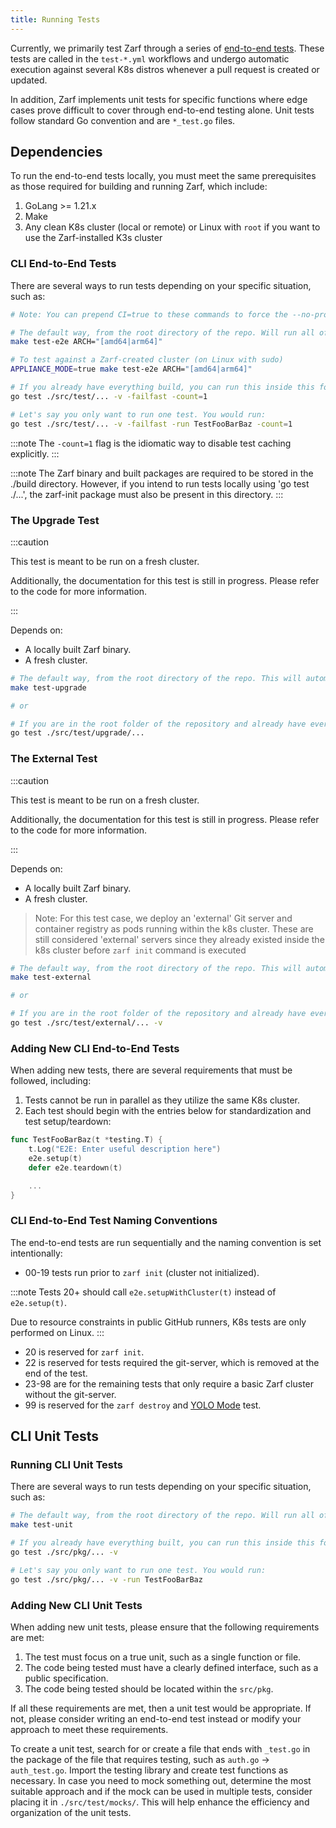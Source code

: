```yaml
---
title: Running Tests
---
```


Currently, we primarily test Zarf through a series of [end-to-end tests](https://github.com/zarf-dev/zarf/tree/main/src/test/e2e). These tests are called in the `test-*.yml` workflows and undergo automatic execution against several K8s distros whenever a pull request is created or updated.

In addition, Zarf implements unit tests for specific functions where edge cases prove difficult to cover through end-to-end testing alone. Unit tests follow standard Go convention and are `*_test.go` files.

## Dependencies

To run the end-to-end tests locally, you must meet the same prerequisites as those required for building and running Zarf, which include:

1. GoLang >= 1.21.x
2. Make
3. Any clean K8s cluster (local or remote) or Linux with `root` if you want to use the Zarf-installed K3s cluster

### CLI End-to-End Tests

There are several ways to run tests depending on your specific situation, such as:

``` bash
# Note: You can prepend CI=true to these commands to force the --no-progress flag like CI does

# The default way, from the root directory of the repo. Will run all of the tests against your chosen k8s distro. Will automatically build any binary dependencies that don't already exist.
make test-e2e ARCH="[amd64|arm64]"

# To test against a Zarf-created cluster (on Linux with sudo)
APPLIANCE_MODE=true make test-e2e ARCH="[amd64|arm64]"

# If you already have everything build, you can run this inside this folder. This lets you customize the test run.
go test ./src/test/... -v -failfast -count=1

# Let's say you only want to run one test. You would run:
go test ./src/test/... -v -failfast -run TestFooBarBaz -count=1
```

:::note
The `-count=1` flag is the idiomatic way to disable
test caching explicitly.
:::

:::note
The Zarf binary and built packages are required to be stored in the ./build directory. However, if you intend to run tests locally using 'go test ./...', the zarf-init package must also be present in this directory.
:::

### The Upgrade Test

:::caution

This test is meant to be run on a fresh cluster.

Additionally, the documentation for this test is still in progress. Please refer to the code for more information.

:::

Depends on:

- A locally built Zarf binary.
- A fresh cluster.

``` bash
# The default way, from the root directory of the repo. This will automatically build any Zarf related resources if they don't already exist (i.e. binary, init-package, example packages):
make test-upgrade

# or

# If you are in the root folder of the repository and already have everything built (i.e., the binary, the init-package and the flux-test example package):
go test ./src/test/upgrade/...
```

### The External Test

:::caution

This test is meant to be run on a fresh cluster.

Additionally, the documentation for this test is still in progress. Please refer to the code for more information.

:::

Depends on:

- A locally built Zarf binary.
- A fresh cluster.

> Note: For this test case, we deploy an 'external' Git server and container registry as pods running within the k8s cluster. These are still considered 'external' servers since they already existed inside the k8s cluster before `zarf init` command is executed

``` bash
# The default way, from the root directory of the repo. This will automatically build any Zarf related resources if they don't already exist (i.e. binary, init-package, example packages):
make test-external

# or

# If you are in the root folder of the repository and already have everything built (i.e., the binary, the init-package and the flux-test example package):
go test ./src/test/external/... -v
```

### Adding New CLI End-to-End Tests

When adding new tests, there are several requirements that must be followed, including:

1. Tests cannot be run in parallel as they utilize the same K8s cluster.
2. Each test should begin with the entries below for standardization and test setup/teardown:

```go
func TestFooBarBaz(t *testing.T) {
    t.Log("E2E: Enter useful description here")
    e2e.setup(t)
    defer e2e.teardown(t)

    ...
}
```

### CLI End-to-End Test Naming Conventions

The end-to-end tests are run sequentially and the naming convention is set intentionally:

- 00-19 tests run prior to `zarf init` (cluster not initialized).

:::note
Tests 20+ should call `e2e.setupWithCluster(t)` instead of `e2e.setup(t)`.

Due to resource constraints in public GitHub runners, K8s tests are only performed on Linux.
:::

- 20 is reserved for `zarf init`.
- 22 is reserved for tests required the git-server, which is removed at the end of the test.
- 23-98 are for the remaining tests that only require a basic Zarf cluster without the git-server.
- 99 is reserved for the `zarf destroy` and [YOLO Mode](/ref/examples/yolo/) test.

## CLI Unit Tests

### Running CLI Unit Tests

There are several ways to run tests depending on your specific situation, such as:

``` bash
# The default way, from the root directory of the repo. Will run all of the unit tests that are currently defined.
make test-unit

# If you already have everything built, you can run this inside this folder. This lets you customize the test run.
go test ./src/pkg/... -v

# Let's say you only want to run one test. You would run:
go test ./src/pkg/... -v -run TestFooBarBaz
```

### Adding New CLI Unit Tests

When adding new unit tests, please ensure that the following requirements are met:

1. The test must focus on a true unit, such as a single function or file.
2. The code being tested must have a clearly defined interface, such as a public specification.
3. The code being tested should be located within the `src/pkg`.

If all these requirements are met, then a unit test would be appropriate. If not, please consider writing an end-to-end test instead or modify your approach to meet these requirements.

To create a unit test, search for or create a file that ends with `_test.go` in the package of the file that requires testing, such as `auth.go` -> `auth_test.go`. Import the testing library and create test functions as necessary. In case you need to mock something out, determine the most suitable approach and if the mock can be used in multiple tests, consider placing it in  `./src/test/mocks/`. This will help enhance the efficiency and organization of the unit tests.
